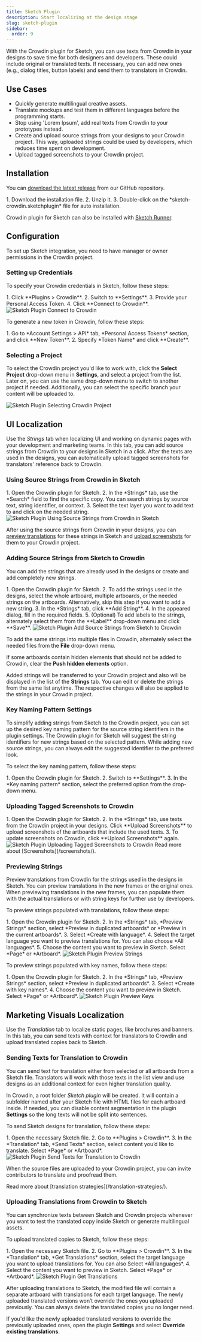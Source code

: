 ```yaml
---
title: Sketch Plugin
description: Start localizing at the design stage
slug: sketch-plugin
sidebar:
  order: 9
---
```



With the Crowdin plugin for Sketch, you can use texts from Crowdin in your designs to save time for both designers and developers. These could include original or translated texts. If necessary, you can add new ones (e.g., dialog titles, button labels) and send them to translators in Crowdin.

## Use Cases

* Quickly generate multilingual creative assets.
* Translate mockups and test them in different languages before the programming starts.
* Stop using 'Lorem Ipsum', add real texts from Crowdin to your prototypes instead.
* Create and upload source strings from your designs to your Crowdin project. This way, uploaded strings could be used by developers, which reduces time spent on development.
* Upload tagged screenshots to your Crowdin project.

## Installation

You can [download the latest release](https://github.com/crowdin/sketch-crowdin) from our GitHub repository.

<Steps>
  1. Download the installation file.
  2. Unzip it.
  3. Double-click on the *sketch-crowdin.sketchplugin* file for auto installation.
</Steps>

Crowdin plugin for Sketch can also be installed with [Sketch Runner](https://sketchrunner.com/).

## Configuration

<Aside title="Permissions">
  To set up Sketch integration, you need to have manager or owner permissions in the Crowdin project.
</Aside>

### Setting up Credentials

To specify your Crowdin credentials in Sketch, follow these steps:

<Steps>
  1. Click **Plugins > Crowdin**.
  2. Switch to **Settings**.
  3. Provide your Personal Access Token.
  4. Click **Connect to Crowdin**. <Image src={connect} alt="Sketch Plugin Connect to Crowdin" />
</Steps>

To generate a new token in Crowdin, follow these steps:

<Steps>
  1. Go to *Account Settings > API* tab, *Personal Access Tokens* section, and click **New Token**.
  2. Specify *Token Name* and click **Create**.
</Steps>

### Selecting a Project

To select the Crowdin project you'd like to work with, click the **Select Project** drop-down menu in **Settings**, and select a project from the list. Later on, you can use the same drop-down menu to switch to another project if needed. Additionally, you can select the specific branch your content will be uploaded to.

<Image src={dropdown} alt="Sketch Plugin Selecting Crowdin Project" />

## UI Localization

Use the *Strings* tab when localizing UI and working on dynamic pages with your development and marketing teams. In this tab, you can add source strings from Crowdin to your designs in Sketch in a click. After the texts are used in the designs, you can automatically upload tagged screenshots for translators' reference back to Crowdin.

### Using Source Strings from Crowdin in Sketch

<Steps>
  1. Open the Crowdin plugin for Sketch.
  2. In the *Strings* tab, use the *Search* field to find the specific copy. You can search strings by source text, string identifier, or context.
  3. Select the text layer you want to add text to and click on the needed string.
</Steps>

<Image src={stringsTab} alt="Sketch Plugin Using Source Strings from Crowdin in Sketch" />

After using the source strings from Crowdin in your designs, you can [preview translations](#previewing-strings) for these strings in Sketch and [upload screenshots](#uploading-tagged-screenshots-to-crowdin) for them to your Crowdin project.

### Adding Source Strings from Sketch to Crowdin

You can add the strings that are already used in the designs or create and add completely new strings.

<Steps>
  1. Open the Crowdin plugin for Sketch.
  2. To add the strings used in the designs, select the whole artboard, multiple artboards, or the needed strings on the artboards. Alternatively, skip this step if you want to add a new string.
  3. In the *Strings* tab, click **Add String**.
  4. In the appeared dialog, fill in the required fields.
  5. (Optional) To add labels to the strings, alternately select them from the **Label** drop-down menu and click **Save**.
</Steps>

<Image src={addStrings} alt="Sketch Plugin Add Source Strings from Sketch to Crowdin" />

To add the same strings into multiple files in Crowdin, alternately select the needed files from the **File** drop-down menu.

If some artboards contain hidden elements that should not be added to Crowdin, clear the **Push hidden elements** option.

Added strings will be transferred to your Crowdin project and also will be displayed in the list of the **Strings** tab. You can edit or delete the strings from the same list anytime. The respective changes will also be applied to the strings in your Crowdin project.

### Key Naming Pattern Settings

To simplify adding strings from Sketch to the Crowdin project, you can set up the desired key naming pattern for the source string identifiers in the plugin settings. The Crowdin plugin for Sketch will suggest the string identifiers for new strings based on the selected pattern. While adding new source strings, you can always edit the suggested identifier to the preferred look.

To select the key naming pattern, follow these steps:

<Steps>
  1. Open the Crowdin plugin for Sketch.
  2. Switch to **Settings**.
  3. In the *Key naming pattern* section, select the preferred option from the drop-down menu.
</Steps>

### Uploading Tagged Screenshots to Crowdin

<Steps>
  1. Open the Crowdin plugin for Sketch.
  2. In the *Strings* tab, use texts from the Crowdin project in your designs. Click **Upload Screenshots** to upload screenshots of the artboards that include the used texts.
  3. To update screenshots on Crowdin, click **Upload Screenshots** again.
</Steps>

<Image src={uploadScreenshots} alt="Sketch Plugin Uploading Tagged Screenshots to Crowdin" />

<ReadMore>
  Read more about [Screenshots](/screenshots/).
</ReadMore>

### Previewing Strings

Preview translations from Crowdin for the strings used in the designs in Sketch. You can preview translations in the new frames or the original ones. When previewing translations in the new frames, you can populate them with the actual translations or with string keys for further use by developers.

To preview strings populated with translations, follow these steps:

<Steps>
  1. Open the Crowdin plugin for Sketch.
  2. In the *Strings* tab, *Preview Strings* section, select *Preview in duplicated artboards* or *Preview in the current artboards*.
  3. Select *Create with language*.
  4. Select the target language you want to preview translations for. You can also choose *All languages*.
  5. Choose the content you want to preview in Sketch. Select *Page* or *Artboard*.
</Steps>

<Image src={stringsTabPreviewStrings} alt="Sketch Plugin Preview Strings" />

To preview strings populated with key names, follow these steps:

<Steps>
  1. Open the Crowdin plugin for Sketch.
  2. In the *Strings* tab, *Preview Strings* section, select *Preview in duplicated artboards*.
  3. Select *Create with key names*.
  4. Choose the content you want to preview in Sketch. Select *Page* or *Artboard*.
</Steps>

<img src={previewKeys.src} alt="Sketch Plugin Preview Keys" />

## Marketing Visuals Localization

Use the *Translation* tab to localize static pages, like brochures and banners. In this tab, you can send texts with context for translators to Crowdin and upload translated copies back to Sketch.

### Sending Texts for Translation to Crowdin

You can send text for translation either from selected or all artboards from a Sketch file. Translators will work with those texts in the list view and use designs as an additional context for even higher translation quality.

In Crowdin, a root folder *Sketch plugin* will be created. It will contain a subfolder named after your Sketch file with HTML files for each artboard inside. If needed, you can disable content segmentation in the plugin **Settings** so the long texts will not be split into sentences.

To send Sketch designs for translation, follow these steps:

<Steps>
  1. Open the necessary Sketch file.
  2. Go to **Plugins > Crowdin**.
  3. In the *Translation* tab, *Send Texts* section, select content you’d like to translate. Select *Page* or *Artboard*.
</Steps>

<Image src={translationTabSendTexts} alt="Sketch Plugin Send Texts for Translation to Crowdin" />

When the source files are uploaded to your Crowdin project, you can invite contributors to translate and proofread them.

<ReadMore>
  Read more about [translation strategies](/translation-strategies/).
</ReadMore>

### Uploading Translations from Crowdin to Sketch

You can synchronize texts between Sketch and Crowdin projects whenever you want to test the translated copy inside Sketch or generate multilingual assets.

To upload translated copies to Sketch, follow these steps:

<Steps>
  1. Open the necessary Sketch file.
  2. Go to **Plugins > Crowdin**.
  3. In the *Translation* tab, *Get Translations* section, select the target language you want to upload translations for. You can also Select *All languages*.
  4. Select the content you want to preview in Sketch. Select *Page* or *Artboard*.
</Steps>

<Image src={translationTabGetTranslations} alt="Sketch Plugin Get Translations" />

After uploading translations to Sketch, the modified file will contain a separate artboard with translations for each target language. The newly uploaded translated versions won’t override the ones you uploaded previously. You can always delete the translated copies you no longer need.

If you'd like the newly uploaded translated versions to override the previously uploaded ones, open the plugin **Settings** and select **Override existing translations**.
